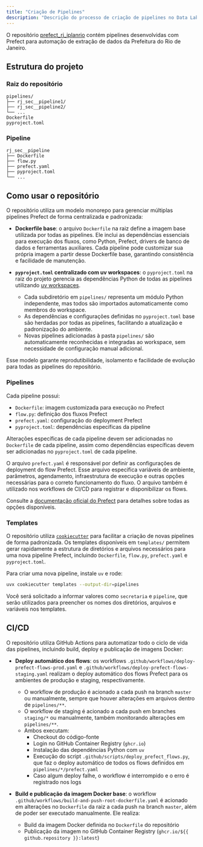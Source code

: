 ```yaml
---
title: "Criação de Pipelines"
description: "Descrição do processo de criação de pipelines no Data Lake."
---
```


O repositório [prefect_rj_iplanrio](https://github.com/prefeitura-rio/prefect_rj_iplanrio) contém pipelines desenvolvidas com Prefect para automação de extração de dados da Prefeitura do Rio de Janeiro.

## Estrutura do projeto

### Raiz do repositório

```
pipelines/
├── rj_sec__pipeline1/
├── rj_sec__pipeline2/
└── ...
Dockerfile
pyproject.toml
```

### Pipeline

```
rj_sec__pipeline
├── Dockerfile
├── flow.py
├── prefect.yaml
├── pyproject.toml
└── ...
```

## Como usar o repositório

O repositório utiliza um modelo monorepo para gerenciar múltiplas pipelines Prefect de forma centralizada e padronizada:

- **Dockerfile base**: o arquivo `Dockerfile` na raiz define a imagem base utilizada por todas as pipelines. Ele inclui as dependências essenciais para execução dos fluxos, como Python, Prefect, drivers de banco de dados e ferramentas auxiliares. Cada pipeline pode customizar sua própria imagem a partir desse Dockerfile base, garantindo consistência e facilidade de manutenção.

- **`pyproject.toml` centralizado com uv workspaces**: o `pyproject.toml` na raiz do projeto gerencia as dependências Python de todas as pipelines utilizando [uv workspaces](https://github.com/astral-sh/uv).

  - Cada subdiretório em `pipelines/` representa um módulo Python independente, mas todos são importados automaticamente como membros do workspace.
  - As dependências e configurações definidas no `pyproject.toml` base são herdadas por todas as pipelines, facilitando a atualização e padronização do ambiente.
  - Novas pipelines adicionadas à pasta `pipelines/` são automaticamente reconhecidas e integradas ao workspace, sem necessidade de configuração manual adicional.

Esse modelo garante reprodutibilidade, isolamento e facilidade de evolução para todas as pipelines do repositório.

### Pipelines

Cada pipeline possui:

- `Dockerfile`: imagem customizada para execução no Prefect
- `flow.py`: definição dos fluxos Prefect
- `prefect.yaml`: configuração do deployment Prefect
- `pyproject.toml`: dependências específicas da pipeline

Alterações específicas de cada pipeline devem ser adicionadas no `Dockerfile` de cada pipeline, assim como dependências específicas devem ser adicionadas no `pyproject.toml` de cada pipeline.

O arquivo `prefect.yaml` é responsável por definir as configurações de deployment do flow Prefect. Esse arquivo especifica variáveis de ambiente, parâmetros, agendamento, infraestrutura de execução e outras opções necessárias para o correto funcionamento do fluxo. O arquivo também é utilizado nos workflows de CI/CD para registrar e disponibilizar os flows.

Consulte a [documentação oficial do Prefect](https://docs.prefect.io/v3/how-to-guides/deployments/prefect-yaml) para detalhes sobre todas as opções disponíveis.

### Templates

O repositório utiliza [`cookiecutter`](https://cookiecutter.readthedocs.io/) para facilitar a criação de novas pipelines de forma padronizada. Os templates disponíveis em `templates/` permitem gerar rapidamente a estrutura de diretórios e arquivos necessários para uma nova pipeline Prefect, incluindo `Dockerfile`, `flow.py`, `prefect.yaml` e `pyproject.toml`.

Para criar uma nova pipeline, instale `uv` e rode:

```sh
uvx cookiecutter templates --output-dir=pipelines
```

Você será solicitado a informar valores como `secretaria` e `pipeline`, que serão utilizados para preencher os nomes dos diretórios, arquivos e variáveis nos templates.

## CI/CD

O repositório utiliza GitHub Actions para automatizar todo o ciclo de vida das pipelines, incluindo build, deploy e publicação de imagens Docker:

- **Deploy automático dos flows**: os workflows `.github/workflows/deploy-prefect-flows-prod.yaml` e `.github/workflows/deploy-prefect-flows-staging.yaml` realizam o deploy automático dos flows Prefect para os ambientes de produção e staging, respectivamente.

  - O workflow de produção é acionado a cada push na branch `master` ou manualmente, sempre que houver alterações em arquivos dentro de `pipelines/**`.
  - O workflow de staging é acionado a cada push em branches `staging/*` ou manualmente, também monitorando alterações em `pipelines/**`.
  - Ambos executam:
    - Checkout do código-fonte
    - Login no GitHub Container Registry (`ghcr.io`)
    - Instalação das dependências Python com `uv`
    - Execução do script `.github/scripts/deploy_prefect_flows.py`, que faz o deploy automático de todos os flows definidos em `pipelines/*/prefect.yaml`
    - Caso algum deploy falhe, o workflow é interrompido e o erro é registrado nos logs

- **Build e publicação da imagem Docker base**: o workflow `.github/workflows/build-and-push-root-dockerfile.yaml` é acionado em alterações no `Dockerfile` da raiz a cada push na branch `master`, além de poder ser executado manualmente. Ele realiza:

  - Build da imagem Docker definida no `Dockerfile` do repositório
  - Publicação da imagem no GitHub Container Registry (`ghcr.io/${{ github.repository }}:latest`)
